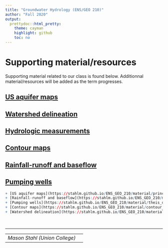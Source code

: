 ```yaml
---
title: "Groundwater Hydrology (ENS/GEO 210)"
author: "Fall 2020"
output:
  prettydoc::html_pretty:
    theme: cayman
    highlight: github
    toc: no
---
```


# Supporting material/resources
Supporting material related to our class is found below.  Additionnal material/resources will be added as the term progresses.  

## [US aquifer maps](https://stahlm.github.io/ENS_GEO_210/material/principal_aquifers.html)  
## [Watershed delineation](https://stahlm.github.io/ENS_GEO_210/material/watershed_lishakill.html)
## [Hydrologic measurements](https://stahlm.github.io/ENS_GEO_210/material/waterbalance.html)
## [Contour maps](https://stahlm.github.io/ENS_GEO_210/material/contour_plot_concepts.html)
## [Rainfall-runoff and baseflow](https://stahlm.github.io/ENS_GEO_210/material/streamflow_baseflow.html)
## [Pumping wells](https://stahlm.github.io/ENS_GEO_210/material/theis_demo.html)

```r
+ [US aquifer maps](https://stahlm.github.io/ENS_GEO_210/material/principal_aquifers.html)  
+ [Rainfall-runoff and baseflow](https://stahlm.github.io/ENS_GEO_210/material/streamflow_baseflow.html)
+ [Pumping wells](https://stahlm.github.io/ENS_GEO_210/material/theis_demo.html)
+ [Contour maps](https://stahlm.github.io/ENS_GEO_210/material/contour_plot_concepts.html)
+ [Watershed delineation](https://stahlm.github.io/ENS_GEO_210/material/watershed_lishakill.html)
```




<br/>

***
| | |
|--|--|
| _Mason Stahl (Union College)_ |  |  

